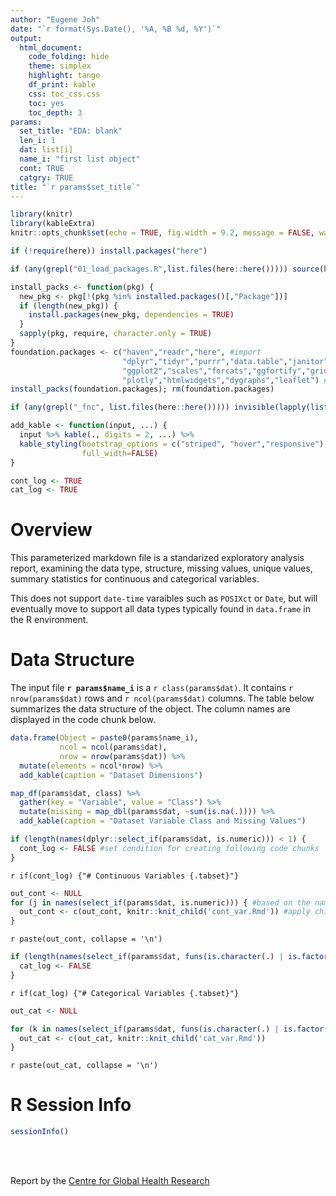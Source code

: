 ```yaml
---
author: "Eugene Joh"
date: "`r format(Sys.Date(), '%A, %B %d, %Y')`"
output: 
  html_document:
    code_folding: hide
    theme: simplex
    highlight: tango
    df_print: kable
    css: toc_css.css
    toc: yes
    toc_depth: 3
params:
  set_title: "EDA: blank"
  len_i: 1
  dat: list[i]
  name_i: "first list object"
  cont: TRUE
  catgry: TRUE
title: "`r params$set_title`"
---
```


```r
library(knitr)
library(kableExtra)
knitr::opts_chunk$set(echo = TRUE, fig.width = 9.2, message = FALSE, warning = FALSE)
```

```r
if (!require(here)) install.packages("here")

if (any(grepl("01_load_packages.R",list.files(here::here())))) source(here("01_load_packages.R"))

install_packs <- function(pkg) {
  new_pkg <- pkg[!(pkg %in% installed.packages()[,"Package"])]
  if (length(new_pkg)) {
    install.packages(new_pkg, dependencies = TRUE)
  }
  sapply(pkg, require, character.only = TRUE)
}
foundation.packages <- c("haven","readr","here", #import
                         "dplyr","tidyr","purrr","data.table","janitor","magrittr","stringr", #process
                         "ggplot2","scales","forcats","ggfortify","grid","gridExtra", #data viz
                         "plotly","htmlwidgets","dygraphs","leaflet") #html widgets
install_packs(foundation.packages); rm(foundation.packages)
```

```r
if (any(grepl("_fnc", list.files(here::here())))) invisible(lapply(list.files(here::here("_fnc"), full.names = TRUE), source))

add_kable <- function(input, ...) {
  input %>% kable(., digits = 2, ...) %>% 
  kable_styling(bootstrap_options = c("striped", "hover","responsive"),
                full_width=FALSE)
}

```

```r
cont_log <- TRUE
cat_log <- TRUE
```

# Overview 
This parameterized markdown file is a standarized exploratory analysis report, examining the data type, structure, missing values, unique values, summary statistics for continuous and categorical variables.  

This does not support `date-time` varaibles such as `POSIXct` or `Date`, but will eventually move to support all data types typically found in `data.frame` in the R environment.  

# Data Structure
The input file **`r params$name_i`** is a `r class(params$dat)`. It contains `r nrow(params$dat)` rows and `r ncol(params$dat)` columns. The table below summarizes the data structure of the object. The column names are displayed in the code chunk below.

```r
data.frame(Object = paste0(params$name_i),
           ncol = ncol(params$dat),
           nrow = nrow(params$dat)) %>% 
  mutate(elements = ncol*nrow) %>%
  add_kable(caption = "Dataset Dimensions")
```

```r
map_df(params$dat, class) %>% 
  gather(key = "Variable", value = "Class") %>% 
  mutate(missing = map_dbl(params$dat, ~sum(is.na(.)))) %>% 
  add_kable(caption = "Dataset Variable Class and Missing Values")
```

<!-- Continuous Variables -->
```r
if (length(names(dplyr::select_if(params$dat, is.numeric))) < 1) {
  cont_log <- FALSE #set condition for creating following code chunks
}
```

`r if(cont_log) {"# Continuous Variables {.tabset}"}`
```r
out_cont <- NULL
for (j in names(select_if(params$dat, is.numeric))) { #based on the names that are numeric
  out_cont <- c(out_cont, knitr::knit_child('cont_var.Rmd')) #apply child .Rmd to select variables
}
```
`r paste(out_cont, collapse = '\n')`

<!-- Categorical Variables -->
```r
if (length(names(select_if(params$dat, funs(is.character(.) | is.factor(.))))) == 0) {
  cat_log <- FALSE
}
```

`r if(cat_log) {"# Categorical Variables {.tabset}"}`
```r
out_cat <- NULL

for (k in names(select_if(params$dat, funs(is.character(.) | is.factor(.))))) {
  out_cat <- c(out_cat, knitr::knit_child('cat_var.Rmd'))
}
```
`r paste(out_cat, collapse = '\n')`


# R Session Info
```r
sessionInfo()
```

<br>
<br>

Report by the [Centre for Global Health Research](www.cghr.org/)
